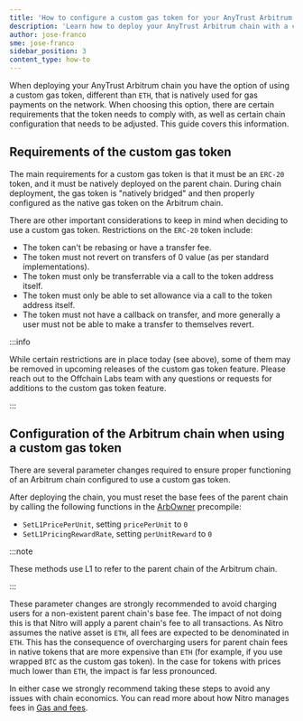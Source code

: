 ```yaml
---
title: 'How to configure a custom gas token for your AnyTrust Arbitrum chain'
description: 'Learn how to deploy your AnyTrust Arbitrum chain with a custom gas token'
author: jose-franco
sme: jose-franco
sidebar_position: 3
content_type: how-to
---
```


When deploying your AnyTrust Arbitrum chain you have the option of using a custom gas token, different than `ETH`, that is natively used for gas payments on the network. When choosing this option, there are certain requirements that the token needs to comply with, as well as certain chain configuration that needs to be adjusted. This guide covers this information.

## Requirements of the custom gas token

The main requirements for a custom gas token is that it must be an `ERC-20` token, and it must be natively deployed on the parent chain. During chain deployment, the gas token is "natively bridged" and then properly configured as the native gas token on the Arbitrum chain.

There are other important considerations to keep in mind when deciding to use a custom gas token. Restrictions on the `ERC-20` token include:

- The token can't be rebasing or have a transfer fee.
- The token must not revert on transfers of 0 value (as per standard implementations).
- The token must only be transferrable via a call to the token address itself.
- The token must only be able to set allowance via a call to the token address itself.
- The token must not have a callback on transfer, and more generally a user must not be able to make a transfer to themselves revert.

:::info

While certain restrictions are in place today (see above), some of them may be removed in upcoming releases of the custom gas token feature. Please reach out to the Offchain Labs team with any questions or requests for additions to the custom gas token feature.

:::

## Configuration of the Arbitrum chain when using a custom gas token

There are several parameter changes required to ensure proper functioning of an Arbitrum chain configured to use a custom gas token.

After deploying the chain, you must reset the base fees of the parent chain by calling the following functions in the [ArbOwner](/build-decentralized-apps/precompiles/02-reference.mdx#arbowner) precompile:

- `SetL1PricePerUnit`, setting `pricePerUnit` to `0`
- `SetL1PricingRewardRate`, setting `perUnitReward` to `0`

:::note

These methods use L1 to refer to the parent chain of the Arbitrum chain.

:::

These parameter changes are strongly recommended to avoid charging users for a non-existent parent chain's base fee. The impact of not doing this is that Nitro will apply a parent chain's fee to all transactions. As Nitro assumes the native asset is `ETH`, all fees are expected to be denominated in `ETH`. This has the consequence of overcharging users for parent chain fees in native tokens that are more expensive than `ETH` (for example, if you use wrapped `BTC` as the custom gas token). In the case for tokens with prices much lower than `ETH`, the impact is far less pronounced.

In either case we strongly recommend taking these steps to avoid any issues with chain economics. You can read more about how Nitro manages fees in [Gas and fees](/how-arbitrum-works/09-gas-fees.mdx).
